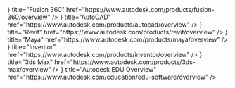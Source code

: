 
<Cards>
  <Cards.Card
    icon={<FusionIcon />}
    title="Fusion 360"
    href="https://www.autodesk.com/products/fusion-360/overview"
/>
  <Cards.Card
    icon={<AutoCADIcon />}
    title="AutoCAD"
    href="https://www.autodesk.com/products/autocad/overview"
/>
  <Cards.Card
    icon={<RevitIcon />}
    title="Revit"
    href="https://www.autodesk.com/products/revit/overview"
/>
  <Cards.Card
    icon={<MayaIcon />}
    title="Maya"
    href="https://www.autodesk.com/products/maya/overview"
/>
  <Cards.Card
    icon={<InventorIcon />}
    title="Inventor"
    href="https://www.autodesk.com/products/inventor/overview"
/>
  <Cards.Card
    icon={<MaxIcon />}
    title="3ds Max"
    href="https://www.autodesk.com/products/3ds-max/overview"
/>
  <Cards.Card
    icon={<EduIcon />}
    title="Autodesk EDU Overview"
    href="https://www.autodesk.com/education/edu-software/overview"
/>
</Cards>
